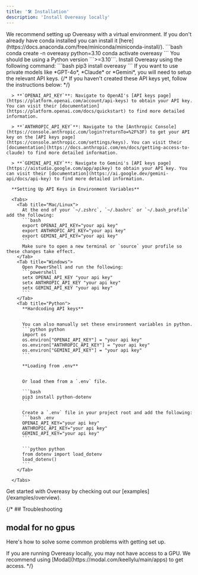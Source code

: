 ```yaml
---
title: '🛠️ Installation'
description: 'Install Overeasy locally'
---
```



<Steps>
  <Step title="Set up Virtual Environment (Optional)">
    We recommend setting up Overeasy with a virtual environment. 
    If you don't already have conda installed you can install it [here](https://docs.anaconda.com/free/miniconda/miniconda-install/).
    ```bash
    conda create -n overeasy python=3.10
    conda activate overeasy
    ```
  </Step>


  <Step title="Install Overeasy">
    <Info>
      You should be using a Python version ```>=3.10```.
    </Info>
    Install Overeasy using the following command:
    ```bash
    pip3 install overeasy
    ```
  </Step>

  <Step title="Setup API Keys">
      If you want to use private models like *GPT-4o*, *Claude* or *Gemini*, you will need to setup the relevant API keys.
      {/* If you haven't created these API keys yet, follow the instructions below: */}

      > **`OPENAI_API_KEY`**: Navigate to OpenAI's [API keys page](https://platform.openai.com/account/api-keys) to obtain your API key.  You can visit their [documentation](https://platform.openai.com/docs/quickstart) to find more detailed information.

      > **`ANTHROPIC_API_KEY`**: Navigate to the [Anthropic Console](https://console.anthropic.com/login?returnTo=%2F%3F) to get your API key on the [API keys page](https://console.anthropic.com/settings/keys). You can visit their [documentation](https://docs.anthropic.com/en/docs/getting-access-to-claude) to find more detailed information.

      > **`GEMINI_API_KEY`**: Navigate to Gemini's [API keys page](https://aistudio.google.com/app/apikey) to obtain your API key. You can visit their [documentation](https://ai.google.dev/gemini-api/docs/api-key) to find more detailed information.

      **Setting Up API Keys in Environment Variables**

      <Tabs>
        <Tab title="Mac/Linux">
          At the end of your `~/.zshrc`, `~/.bashrc` or `~/.bash_profile` add the following:
          ```bash
          export OPENAI_API_KEY="your api key"
          export ANTHROPIC_API_KEY="your api key"
          export GEMINI_API_KEY="your api key"
          ```
          Make sure to open a new terminal or `source` your profile so these changes take effect.
        </Tab>
        <Tab title="Windows">
          Open PowerShell and run the following:
          ```powershell
          setx OPENAI_API_KEY "your api key"
          setx ANTHROPIC_API_KEY "your api key"
          setx GEMINI_API_KEY "your api key"
          ```
        </Tab>
        <Tab title="Python">
          **Hardcoding API keys**


          You can also manually set these environment variables in python.
          ```python python
          import os
          os.environ["OPENAI_API_KEY"] = "your api key"
          os.environ["ANTHROPIC_API_KEY"] = "your api key"
          os.environ["GEMINI_API_KEY"] = "your api key"
          ```

          **Loading from .env**


          Or load them from a `.env` file.

          ```bash 
          pip3 install python-dotenv
          ```

          Create a `.env` file in your project root and add the following:
          ```bash .env
          OPENAI_API_KEY="your api key"
          ANTHROPIC_API_KEY="your api key"
          GEMINI_API_KEY="your api key"
          ```

          ```python python
          from dotenv import load_dotenv
          load_dotenv()
          ```
        </Tab>

      </Tabs>
  </Step>

  <Step title="Congrats 🎉">
    Get started with Overeasy by checking out our [examples](/examples/overview).
  </Step>

</Steps>







{/* ## Troubleshooting

## modal for no gpus

Here's how to solve some common problems with getting set up.

<AccordionGroup>
  <Accordion title="Why am I getting a __ error?">
    If you are running Overeasy locally, you may not have access to a GPU. 
    We recommend using [Modal](https://modal.com/keellylu/main/apps) to get access.
  </Accordion>
</AccordionGroup> */}
